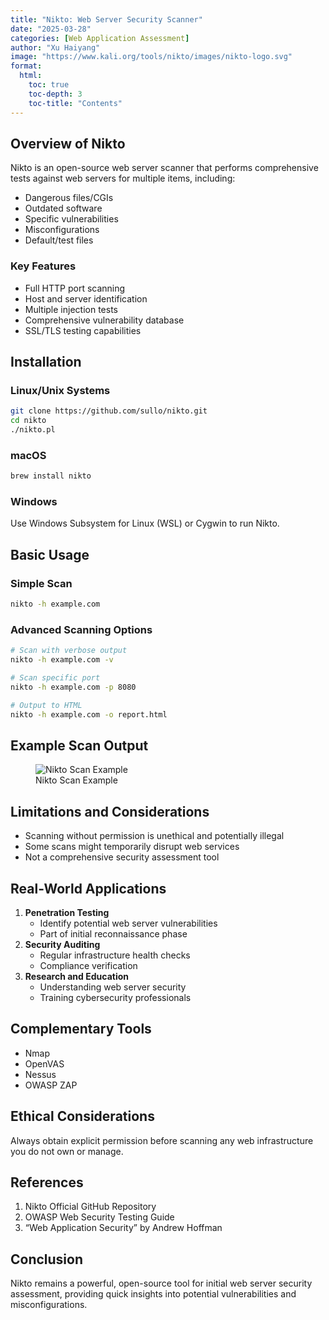 ```yaml
---
title: "Nikto: Web Server Security Scanner"
date: "2025-03-28"
categories: [Web Application Assessment]
author: "Xu Haiyang"
image: "https://www.kali.org/tools/nikto/images/nikto-logo.svg"
format:
  html:
    toc: true
    toc-depth: 3
    toc-title: "Contents"
---
```


## Overview of Nikto

Nikto is an open-source web server scanner that performs comprehensive tests against web servers for multiple items, including:

-   Dangerous files/CGIs
-   Outdated software
-   Specific vulnerabilities
-   Misconfigurations
-   Default/test files

### Key Features

-   Full HTTP port scanning
-   Host and server identification
-   Multiple injection tests
-   Comprehensive vulnerability database
-   SSL/TLS testing capabilities

## Installation

### Linux/Unix Systems

``` bash
git clone https://github.com/sullo/nikto.git
cd nikto
./nikto.pl
```

### macOS

``` bash
brew install nikto
```

### Windows

Use Windows Subsystem for Linux (WSL) or Cygwin to run Nikto.

## Basic Usage

### Simple Scan

``` bash
nikto -h example.com
```

### Advanced Scanning Options

``` bash
# Scan with verbose output
nikto -h example.com -v

# Scan specific port
nikto -h example.com -p 8080

# Output to HTML
nikto -h example.com -o report.html
```

## Example Scan Output

![Nikto Scan Example](https://hackertarget.com/wp-content/uploads/2019/02/nikto-scanner-result.png)

## Limitations and Considerations

::: callout-warning
-   Scanning without permission is unethical and potentially illegal
-   Some scans might temporarily disrupt web services
-   Not a comprehensive security assessment tool
:::

## Real-World Applications

1.  **Penetration Testing**
    -   Identify potential web server vulnerabilities
    -   Part of initial reconnaissance phase
2.  **Security Auditing**
    -   Regular infrastructure health checks
    -   Compliance verification
3.  **Research and Education**
    -   Understanding web server security
    -   Training cybersecurity professionals

## Complementary Tools

-   Nmap
-   OpenVAS
-   Nessus
-   OWASP ZAP

## Ethical Considerations

::: callout-important
Always obtain explicit permission before scanning any web infrastructure you do not own or manage.
:::

## References

1.  Nikto Official GitHub Repository
2.  OWASP Web Security Testing Guide
3.  "Web Application Security" by Andrew Hoffman

## Conclusion

Nikto remains a powerful, open-source tool for initial web server security assessment, providing quick insights into potential vulnerabilities and misconfigurations.

